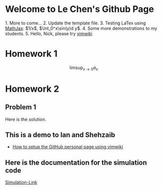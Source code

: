 = Welcome to Le Chen's Github Page =
1. More to come...
2. Update the template file.
3. Testing LaTex using [[https://www.mathjax.org/|MathJax]]: $1/x$, $\int_0^x\sin(y)d y$.
4. Some more demonstrations to my students.
5. Hello, Nick, please try [[https://github.com/vimwiki/vimwiki|vimwiki]]

= Homework 1 =

\[
  \limsup_{x\to 0} a_x
\]

= Homework 2 =

== Problem 1 ==

Here is the solution.

== This is a demo to Ian and Shehzaib ==

* [[Setup_GitHub_Personal_Page|How to setup the GitHub personal page using vimwiki]]

== Here is the documentation for the simulation code ==

[[file:../Simulations_on_Some_Surface_Growth_Models/docs/index.html|Simulation-Link]]
